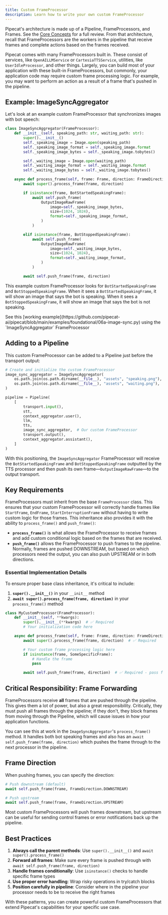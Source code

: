 ```yaml
---
title: Custom FrameProcessor
description: Learn how to write your own custom FrameProcessor
---
```


Pipecat's architecture is made up of a Pipeline, FrameProcessors, and Frames. See the [Core Concepts](/guides/learn/pipeline) for a full review. From that architecture, recall that FrameProcessors are the workers in the pipeline that receive frames and complete actions based on the frames received.

Pipecat comes with many FrameProcessors built in. These consist of services, like `OpenAILLMService` or `CartesiaTTSService`, utilities, like `UserIdleProcessor`, and other things. Largely, you can build most of your application with these built-in FrameProcessors, but commonly, your application code may require custom frame processing logic. For example, you may want to perform an action as a result of a frame that's pushed in the pipeline.

## Example: ImageSyncAggregator

Let's look at an example custom FrameProcessor that synchronizes images with bot speech:

```python
class ImageSyncAggregator(FrameProcessor):
    def __init__(self, speaking_path: str, waiting_path: str):
        super().__init__()
        self._speaking_image = Image.open(speaking_path)
        self._speaking_image_format = self._speaking_image.format
        self._speaking_image_bytes = self._speaking_image.tobytes()

        self._waiting_image = Image.open(waiting_path)
        self._waiting_image_format = self._waiting_image.format
        self._waiting_image_bytes = self._waiting_image.tobytes()

    async def process_frame(self, frame: Frame, direction: FrameDirection):
        await super().process_frame(frame, direction)

        if isinstance(frame, BotStartedSpeakingFrame):
            await self.push_frame(
                OutputImageRawFrame(
                    image=self._speaking_image_bytes,
                    size=(1024, 1024),
                    format=self._speaking_image_format,
                )
            )

        elif isinstance(frame, BotStoppedSpeakingFrame):
            await self.push_frame(
                OutputImageRawFrame(
                    image=self._waiting_image_bytes,
                    size=(1024, 1024),
                    format=self._waiting_image_format,
                )
            )

        await self.push_frame(frame, direction)
```

This example custom FrameProcessor looks for `BotStartedSpeakingFrame` and `BotStoppedSpeakingFrame`. When it sees a `BotStartedSpeakingFrame`, it will show an image that says the bot is speaking. When it sees a `BotStoppedSpeakingFrame`, it will show an image that says the bot is not speaking.

<Note>
  See this [working
  example](https://github.com/pipecat-ai/pipecat/blob/main/examples/foundational/06a-image-sync.py)
  using the `ImageSyncAggregator` FrameProcessor
</Note>

## Adding to a Pipeline

This custom FrameProcessor can be added to a Pipeline just before the transport output:

```python
# Create and initialize the custom FrameProcessor
image_sync_aggregator = ImageSyncAggregator(
    os.path.join(os.path.dirname(__file__), "assets", "speaking.png"),
    os.path.join(os.path.dirname(__file__), "assets", "waiting.png"),
)

pipeline = Pipeline(
    [
        transport.input(),
        stt,
        context_aggregator.user(),
        llm,
        tts,
        image_sync_aggregator,  # Our custom FrameProcessor
        transport.output(),
        context_aggregator.assistant(),
    ]
)
```

With this positioning, the `ImageSyncAggregator` FrameProcessor will receive the `BotStartedSpeakingFrame` and `BotStoppedSpeakingFrame` outputted by the TTS processor and then push its own frame—`OutputImageRawFrame`—to the output transport.

## Key Requirements

FrameProcessors must inherit from the base `FrameProcessor` class. This ensures that your custom FrameProcessor will correctly handle frames like `StartFrame`, `EndFrame`, `StartInterruptionFrame` without having to write custom logic for those frames. This inheritance also provides it with the ability to `process_frame()` and `push_frame()`:

- **`process_frame()`** is what allows the FrameProcessor to receive frames and add custom conditional logic based on the frames that are received.
- **`push_frame()`** allows the FrameProcessor to push frames to the pipeline. Normally, frames are pushed DOWNSTREAM, but based on which processors need the output, you can also push UPSTREAM or in both directions.

### Essential Implementation Details

To ensure proper base class inheritance, it's critical to include:

1. **`super().__init__()`** in your `__init__` method
2. **`await super().process_frame(frame, direction)`** in your `process_frame()` method

```python
class MyCustomProcessor(FrameProcessor):
    def __init__(self, **kwargs):
        super().__init__(**kwargs)  # ✅ Required
        # Your initialization code here

    async def process_frame(self, frame: Frame, direction: FrameDirection):
        await super().process_frame(frame, direction)  # ✅ Required

        # Your custom frame processing logic here
        if isinstance(frame, SomeSpecificFrame):
            # Handle the frame
            pass

        await self.push_frame(frame, direction)  # ✅ Required - pass frame through
```

## Critical Responsibility: Frame Forwarding

FrameProcessors receive **all** frames that are pushed through the pipeline. This gives them a lot of power, but also a great responsibility. Critically, they must push all frames through the pipeline; if they don't, they block frames from moving through the Pipeline, which will cause issues in how your application functions.

You can see this at work in the `ImageSyncAggregator`'s `process_frame()` method. It handles both bot speaking frames and also has an `await self.push_frame(frame, direction)` which pushes the frame through to the next processor in the pipeline.

## Frame Direction

When pushing frames, you can specify the direction:

```python
# Push downstream (default)
await self.push_frame(frame, FrameDirection.DOWNSTREAM)

# Push upstream
await self.push_frame(frame, FrameDirection.UPSTREAM)
```

Most custom FrameProcessors will push frames downstream, but upstream can be useful for sending control frames or error notifications back up the pipeline.

## Best Practices

1. **Always call the parent methods**: Use `super().__init__()` and `await super().process_frame()`
2. **Forward all frames**: Make sure every frame is pushed through with `await self.push_frame(frame, direction)`
3. **Handle frames conditionally**: Use `isinstance()` checks to handle specific frame types
4. **Use proper error handling**: Wrap risky operations in try/catch blocks
5. **Position carefully in pipeline**: Consider where in the pipeline your processor needs to be to receive the right frames

With these patterns, you can create powerful custom FrameProcessors that extend Pipecat's capabilities for your specific use case.
